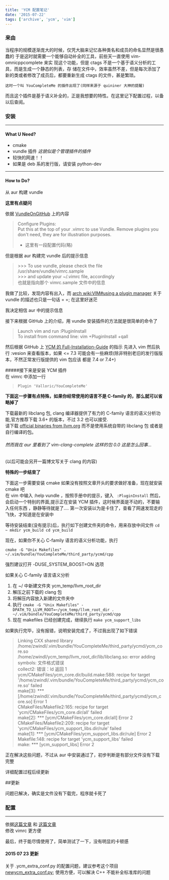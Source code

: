 ```yaml
---
title: 'YCM 配置笔记'
date: '2015-07-22'
tags: ['archive', 'ycm', 'vim']
---
```


### 来由

当程序的规模逐渐庞大的时候，仅凭大脑来记忆各种类名和成员的命名显然是很愚蠢的
于是这时就需要一个能够自动补全的工具，前些天一直使用 vim-omnicppcomplete 来实
现这个功能，但是 ctags 不是一个基于语义分析的工具，而是生成一个静态的列表，存
储在文件中，效率虽然不差，但是每次添加了新的类或者修改了成员后，都要重新生成
ctags 的文件，甚是繁琐。

    这时一个叫 YouCompleteMe 的插件出现了(同样来源于 quininer 大神的提醒)
而且这个插件是基于语义补全的，正是我想要的特性。在这里记下配置过程，以备以后查阅。

### 安装
******

#### What U Need?

- cmake
- vundle 插件 *这貌似是个管理插件的插件*
- 较快的网速！！
- 如果是 deb 系的发行版，请安装 python-dev

******
#### How to Do?

从 aur 构建 vundle

 **这里有点疑问**
 
 依据 [VundleOnGitHub](https://github.com/VundleVim/Vundle.vim) 上的内容

> Configure Plugins:  
> Put this at the top of your .vimrc to use Vundle. Remove plugins you don't need, they are for illustration purposes.  
> * 这里有一段配置代码(略)

但是根据 aur 构建完 vundle 后的提示信息
>  \>\>\> To use vundle, please check the file /usr/share/vundle/vimrc.sample  
>  \>\>\> and update your ~/.vimrc file, accordingly  
也就是指向那个 vimrc.sample 文件中的信息

我做了比较，发现内容有出入，而 [arch wiki:VIM#using a plugin manager](https://wiki.archlinux.org/index.php/Vim#Using_a_plugin_manager) 关于
vundle 的描述也只是一句话 = =; 在这里好迷茫

我决定相信 aur 中的提示信息

接下来根据 GitHub 上的介绍，用 vundle 安装插件的方法就是很简单的命令了

> Launch vim and run :PluginInstall  
> To install from command line: vim +PluginInstall +qall

然后根据 GitHub 上 [YCM 的 Full-Installation-Guide](https://github.com/Valloric/YouCompleteMe#full-installation-guide) 的指示
先进入 vim 然后执行 :vesion 来查看版本，如果 <= 7.3 可能会有一些麻烦(除非特别老旧的发行版版本，不然正常发行版提供的 vim 包应该
都是 7.4 or 7.4+)

#####接下来是安装 YCM 插件  
在 vimrc 中添加一行
> `Plugin 'Valloric/YouCompleteMe'`

**下面这一步骤有点特殊，如果你经常使用的语言不是 C-family 的，那么就可以省略掉了**

下载最新的 libclang 包, clang 编译器提供了有力的 C-family 语言的语义分析功能,官方推荐下载 3.6+ 的版本，不过 3.2 也可以接受.  
请下载 [official binaries from llvm.org](http://llvm.org/releases/download.html) 而不是使用系统自带的 libclang 包
或者是自行编译的包。

######      然而我在 aur 里看到了 vim-clang-complete 这样的包 0.0 这是怎么回事...

   (以后可能会另开一篇博文写关于 clang 的内容)

**特殊的一步结束了**

下面这一步需要安装 cmake 如果没有按照文章开头的要求做好准备，现在就安装 cmake 吧  
在 vim 中输入 :help vundle ，按照手册中的提示，键入
` :PluginInstall`
然后，会启动一个特别的界面,提示正在安装 YCM 插件，这时候界面是不动的，不要输入任何东西
，静静等待就是了.... 第一次安装以为是卡住了，查看了网速发现走的飞快，才知道是在安装中  

等待安装结束\(没有提示\)后，执行如下创建文件夹的命令，用来存放中间文件
`cd ~
mkdir ycm_build
cd ycm_build`

现在，如果你不关心 C-family 语言的语义分析功能，执行

`cmake -G "Unix Makefiles" . ~/.vim/bundle/YouCompleteMe/third_party/ycmd/cpp`  

强烈建议打开 -DUSE\_SYSTEM\_BOOST=ON 选项

如果关心 C-family 语言语义分析

1. 在 ~/ 中新建文件夹 ycm\_temp/llvm\_root\_dir
2. 解压之前下载的 clang 包
3. 将解压内容放入新建的文件夹中
4. 执行 `cmake -G "Unix Makefiles" -DPATH_TO_LLVM_ROOT=~/ycm_temp/llvm_root_dir . ~/.vim/bundle/YouCompleteMe/third_party/ycmd/cpp`
5. 现在 makefiles 已经创建完成，继续执行 `make ycm_support_libs`

如果执行完毕，没有报错，说明安装完成了，不过我出现了如下错误

> Linking CXX shared library /home/zwindl/.vim/bundle/YouCompleteMe/third\_party/ycmd/ycm\_core.so  
> /home/zwindl/ycm\_temp/llvm\_root\_dir/lib/libclang.so: error adding symbols: 文件格式错误  
> collect2: 错误：ld 返回 1  
> ycm/CMakeFiles/ycm\_core.dir/build.make:588: recipe for target '/home/zwindl/.vim/bundle/YouCompleteMe/third\_party/ycmd/ycm\_core.so' failed  
> make[3]: \*\*\* [/home/zwindl/.vim/bundle/YouCompleteMe/third\_party/ycmd/ycm\_core.so] Error 1  
> CMakeFiles/Makefile2:165: recipe for target 'ycm/CMakeFiles/ycm\_core.dir/all' failed  
> make[2]: \*\*\* [ycm/CMakeFiles/ycm\_core.dir/all] Error 2  
> CMakeFiles/Makefile2:209: recipe for target 'ycm/CMakeFiles/ycm\_support\_libs.dir/rule' failed  
> make[1]: \*\*\* [ycm/CMakeFiles/ycm\_support\_libs.dir/rule] Error 2  
> Makefile:148: recipe for target 'ycm\_support\_libs' failed  
> make: \*\*\* [ycm\_support\_libs] Error 2

正在解决这些问题，不过从 aur 中安装通过了，初步判断是有部分文件没有下载完整

详细配置过程后续更新

##更新

问题已解决，确实是文件没有下载完，程序就卡死了

### 配置

******

依据[这篇文章](http://www.tuicool.com/articles/RZRJJbf) 和 [这篇文章](http://blog.jobbole.com/58978/)  
修改 vimrc 更方便

最后，终于能尽情使用了，简单测试了一下，没有明显的卡顿感

#### 2015 07 23 更新
关于 .ycm\_extra\_conf.py 的配置问题，建议参考这个项目 [newycm\_extra\_conf.py](https://github.com/robturtle/newycm_extra_conf.py); 使用方便，可以解决 C++ 不能补全标准库的问题
